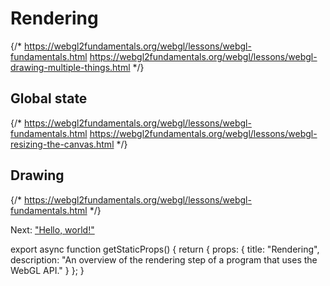 
# Rendering

{/*
  https://webgl2fundamentals.org/webgl/lessons/webgl-fundamentals.html
  https://webgl2fundamentals.org/webgl/lessons/webgl-drawing-multiple-things.html
*/}

## Global state

{/*
  https://webgl2fundamentals.org/webgl/lessons/webgl-fundamentals.html
  https://webgl2fundamentals.org/webgl/lessons/webgl-resizing-the-canvas.html
*/}

## Drawing

{/*
  https://webgl2fundamentals.org/webgl/lessons/webgl-fundamentals.html
*/}

Next: ["Hello, world!"](/webgl/hello-world)


export async function getStaticProps() {
  return {
    props: {
      title: "Rendering",
      description: "An overview of the rendering step of a program that uses the WebGL API."
    }
  };
}
